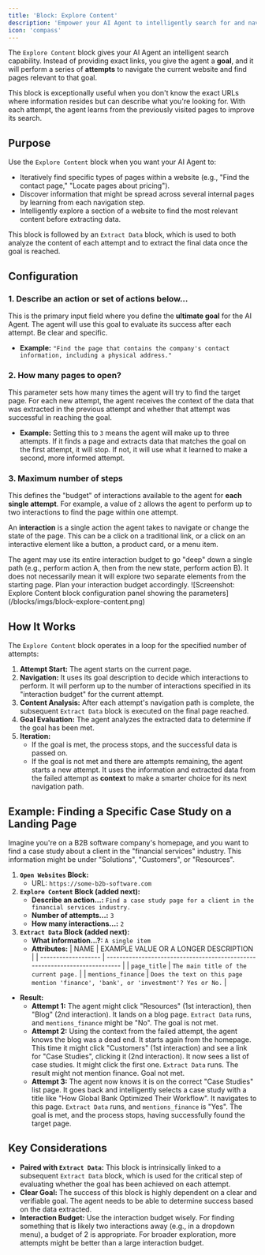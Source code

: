 ```yaml
---
title: 'Block: Explore Content'
description: 'Empower your AI Agent to intelligently search for and navigate to target pages within a site through iterative attempts.'
icon: 'compass'
---
```


The `Explore Content` block gives your AI Agent an intelligent search capability. Instead of providing exact links, you give the agent a **goal**, and it will perform a series of **attempts** to navigate the current website and find pages relevant to that goal.

This block is exceptionally useful when you don't know the exact URLs where information resides but can describe what you're looking for. With each attempt, the agent learns from the previously visited pages to improve its search.

## Purpose

Use the `Explore Content` block when you want your AI Agent to:

* Iteratively find specific types of pages within a website (e.g., "Find the contact page," "Locate pages about pricing").
* Discover information that might be spread across several internal pages by learning from each navigation step.
* Intelligently explore a section of a website to find the most relevant content before extracting data.

This block is followed by an `Extract Data` block, which is used to both analyze the content of each attempt and to extract the final data once the goal is reached.

## Configuration

### 1. Describe an action or set of actions below...

This is the primary input field where you define the **ultimate goal** for the AI Agent. The agent will use this goal to evaluate its success after each attempt. Be clear and specific.
* **Example:** `"Find the page that contains the company's contact information, including a physical address."`

### 2. How many pages to open?

This parameter sets how many times the agent will try to find the target page. For each new attempt, the agent receives the context of the data that was extracted in the previous attempt and whether that attempt was successful in reaching the goal.
* **Example:** Setting this to `3` means the agent will make up to three attempts. If it finds a page and extracts data that matches the goal on the first attempt, it will stop. If not, it will use what it learned to make a second, more informed attempt.

### 3. Maximum number of steps

This defines the "budget" of interactions available to the agent for **each single attempt**. For example, a value of `2` allows the agent to perform up to two interactions to find the page within one attempt.

An **interaction** is a single action the agent takes to navigate or change the state of the page. This can be a click on a traditional link, or a click on an interactive element like a button, a product card, or a menu item.

<Warning>
The agent may use its entire interaction budget to go "deep" down a single path (e.g., perform action A, then from the new state, perform action B). It does not necessarily mean it will explore two separate elements from the starting page. Plan your interaction budget accordingly.
</Warning>


<Frame caption="Screenshot: Explore Content block configuration panel showing the parameters">
  ![Screenshot: Explore Content block configuration panel showing the parameters](/blocks/imgs/block-explore-content.png)
</Frame>

## How It Works

The `Explore Content` block operates in a loop for the specified number of attempts:

1.  **Attempt Start:** The agent starts on the current page.
2.  **Navigation:** It uses its goal description to decide which interactions to perform. It will perform up to the number of interactions specified in its "interaction budget" for the current attempt.
3.  **Content Analysis:** After each attempt's navigation path is complete, the subsequent `Extract Data` block is executed on the final page reached.
4.  **Goal Evaluation:** The agent analyzes the extracted data to determine if the goal has been met.
5.  **Iteration:**
    * If the goal is met, the process stops, and the successful data is passed on.
    * If the goal is not met and there are attempts remaining, the agent starts a new attempt. It uses the information and extracted data from the failed attempt as **context** to make a smarter choice for its next navigation path.

## Example: Finding a Specific Case Study on a Landing Page

Imagine you're on a B2B software company's homepage, and you want to find a case study about a client in the "financial services" industry. This information might be under "Solutions", "Customers", or "Resources".

1.  **`Open Websites` Block:**
    * URL: `https://some-b2b-software.com`
2.  **`Explore Content` Block (added next):**
    * **Describe an action...:** `Find a case study page for a client in the financial services industry.`
    * **Number of attempts...:** `3`
    * **How many interactions...:** `2`
3.  **`Extract Data` Block (added next):**
    * **What information...?:** `A single item`
    * **Attributes:**
        | NAME                | EXAMPLE VALUE OR A LONGER DESCRIPTION                                       |
        | ------------------- | --------------------------------------------------------------------------- |
        | `page_title`        | `The main title of the current page.`                                       |
        | `mentions_finance`  | `Does the text on this page mention 'finance', 'bank', or 'investment'? Yes or No.` |

* **Result:**
    * **Attempt 1:** The agent might click "Resources" (1st interaction), then "Blog" (2nd interaction). It lands on a blog page. `Extract Data` runs, and `mentions_finance` might be "No". The goal is not met.
    * **Attempt 2:** Using the context from the failed attempt, the agent knows the blog was a dead end. It starts again from the homepage. This time it might click "Customers" (1st interaction) and see a link for "Case Studies", clicking it (2nd interaction). It now sees a list of case studies. It might click the first one. `Extract Data` runs. The result might not mention finance. Goal not met.
    * **Attempt 3:** The agent now knows it is on the correct "Case Studies" list page. It goes back and intelligently selects a case study with a title like "How Global Bank Optimized Their Workflow". It navigates to this page. `Extract Data` runs, and `mentions_finance` is "Yes". The goal is met, and the process stops, having successfully found the target page.

## Key Considerations

* **Paired with `Extract Data`:** This block is intrinsically linked to a subsequent `Extract Data` block, which is used for the critical step of evaluating whether the goal has been achieved on each attempt.
* **Clear Goal:** The success of this block is highly dependent on a clear and verifiable goal. The agent needs to be able to determine success based on the data extracted.
* **Interaction Budget:** Use the interaction budget wisely. For finding something that is likely two interactions away (e.g., in a dropdown menu), a budget of 2 is appropriate. For broader exploration, more attempts might be better than a large interaction budget.